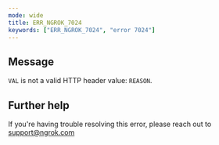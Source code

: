 ```yaml
---
mode: wide
title: ERR_NGROK_7024
keywords: ["ERR_NGROK_7024", "error 7024"]
---
```


## Message

`VAL` is not a valid HTTP header value: `REASON`.

## Further help

If you're having trouble resolving this error, please reach out to [support@ngrok.com](mailto:support@ngrok.com?subject=Help%20with%20ERR_NGROK_7024)
